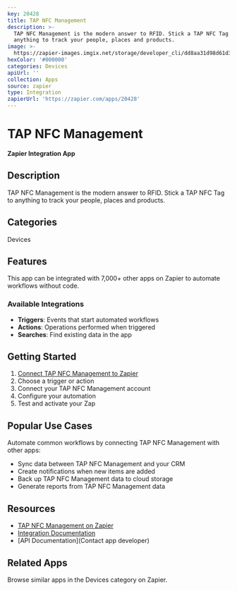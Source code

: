 ```yaml
---
key: 20428
title: TAP NFC Management
description: >-
  TAP NFC Management is the modern answer to RFID. Stick a TAP NFC Tag to
  anything to track your people, places and products.
image: >-
  https://zapier-images.imgix.net/storage/developer_cli/dd8aa31d98d61d38eea701b3ec022c9a.png?auto=format%2Ccompress&ixlib=python-3.0.0&q=50
hexColor: '#000000'
categories: Devices
apiUrl: ''
collection: Apps
source: zapier
type: Integration
zapierUrl: 'https://zapier.com/apps/20428'
---
```

# TAP NFC Management

**Zapier Integration App**

## Description

TAP NFC Management is the modern answer to RFID. Stick a TAP NFC Tag to anything to track your people, places and products.

## Categories

Devices

## Features

This app can be integrated with 7,000+ other apps on Zapier to automate workflows without code.

### Available Integrations

- **Triggers**: Events that start automated workflows
- **Actions**: Operations performed when triggered
- **Searches**: Find existing data in the app

## Getting Started

1. [Connect TAP NFC Management to Zapier](https://zapier.com/apps/20428)
2. Choose a trigger or action
3. Connect your TAP NFC Management account
4. Configure your automation
5. Test and activate your Zap

## Popular Use Cases

Automate common workflows by connecting TAP NFC Management with other apps:

- Sync data between TAP NFC Management and your CRM
- Create notifications when new items are added
- Back up TAP NFC Management data to cloud storage
- Generate reports from TAP NFC Management data

## Resources

- [TAP NFC Management on Zapier](https://zapier.com/apps/20428)
- [Integration Documentation](https://zapier.com/apps/20428/integrations)
- [API Documentation](Contact app developer)

## Related Apps

Browse similar apps in the Devices category on Zapier.
